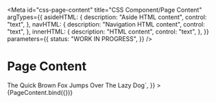 <!-- @license CC0-1.0 -->


<Meta
  id="css-page-content"
  title="CSS Component/Page Content"
  argTypes={{
    asideHTML: {
      description: "Aside HTML content",
      control: "text",
    },
    navHTML: {
      description: "Navigation HTML content",
      control: "text",
    },
    innerHTML: {
      description: "HTML content",
      control: "text",
    },
  }}
  parameters={{
    status: "WORK IN PROGRESS",
  }}
/>

# Page Content

<Canvas>
  <Story
    name="Default"
    args={{
      innerHTML: `<h1>The Quick Brown Fox Jumps Over The Lazy Dog</h1>`,
    }}
  >
    {PageContent.bind({})}
  </Story>
</Canvas>

<ArgsTable story="Default" />
